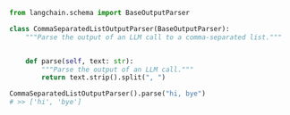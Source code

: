 ```python
from langchain.schema import BaseOutputParser

class CommaSeparatedListOutputParser(BaseOutputParser):
    """Parse the output of an LLM call to a comma-separated list."""


    def parse(self, text: str):
        """Parse the output of an LLM call."""
        return text.strip().split(", ")

CommaSeparatedListOutputParser().parse("hi, bye")
# >> ['hi', 'bye']
```